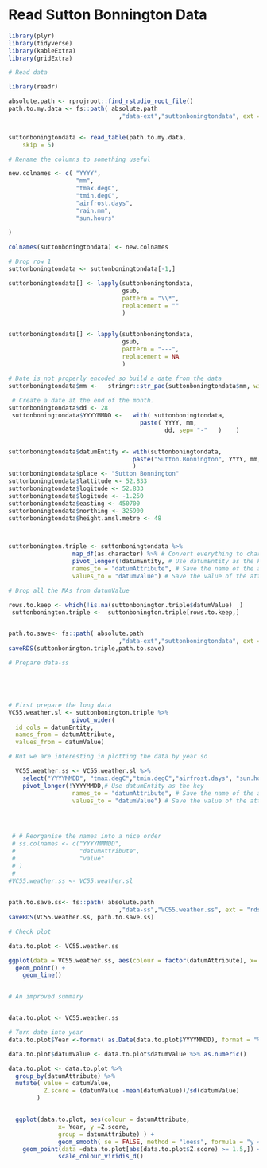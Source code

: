 

# Read Sutton Bonnington Data

```r

library(plyr)
library(tidyverse)
library(kableExtra)
library(gridExtra)

# Read data

library(readr)

absolute.path <- rprojroot::find_rstudio_root_file()
path.to.my.data <- fs::path( absolute.path
                               ,"data-ext","suttonboningtondata", ext = "txt")


suttonboningtondata <- read_table(path.to.my.data, 
    skip = 5)

# Rename the columns to something useful

new.colnames <- c( "YYYY",
                   "mm",
                   "tmax.degC",
                   "tmin.degC",
                   "airfrost.days",
                   "rain.mm",
                   "sun.hours"
  
)

colnames(suttonboningtondata) <- new.colnames

# Drop row 1
suttonboningtondata <- suttonboningtondata[-1,] 

suttonboningtondata[] <- lapply(suttonboningtondata, 
                                gsub,
                                pattern = "\\*",
                                replacement = ""
                                )


suttonboningtondata[] <- lapply(suttonboningtondata, 
                                gsub,
                                pattern = "---",
                                replacement = NA
                                )

# Date is not properly encoded so build a date from the data
suttonboningtondata$mm <-   stringr::str_pad(suttonboningtondata$mm, width = 2, pad = "0")
 
 # Create a date at the end of the month.
suttonboningtondata$dd <- 28
 suttonboningtondata$YYYYMMDD <-   with( suttonboningtondata, 
                                     paste( YYYY, mm, 
                                            dd, sep= "-"   )    )  


suttonboningtondata$datumEntity <- with(suttonboningtondata,
                                   paste("Sutton.Bonnington", YYYY, mm, sep = ":" )
                                   ) 
suttonboningtondata$place <- "Sutton Bonnington"
suttonboningtondata$lattitude <- 52.833
suttonboningtondata$logitude <- 52.833
suttonboningtondata$logitude <- -1.250
suttonboningtondata$easting <- 450700
suttonboningtondata$northing <- 325900
suttonboningtondata$height.amsl.metre <- 48



suttonbonington.triple <- suttonboningtondata %>% 
                  map_df(as.character) %>% # Convert everything to character
                  pivot_longer(!datumEntity, # Use datumEntity as the key
                  names_to = "datumAttribute", # Save the name of the attribute
                  values_to = "datumValue") # Save the value of the attribute

# Drop all the NAs from datumValue

rows.to.keep <- which(!is.na(suttonbonington.triple$datumValue)  )
 suttonbonington.triple <-  suttonbonington.triple[rows.to.keep,]


path.to.save<- fs::path( absolute.path
                               ,"data-ext","suttonboningtondata", ext = "rds")
saveRDS(suttonbonington.triple,path.to.save)


```


```r

# Prepare data-ss





# First prepare the long data
VC55.weather.sl <- suttonbonington.triple %>%
                  pivot_wider(
  id_cols = datumEntity,
  names_from = datumAttribute,
  values_from = datumValue)

# But we are interesting in plotting the data by year so

  VC55.weather.ss <- VC55.weather.sl %>% 
    select("YYYYMMDD", "tmax.degC","tmin.degC","airfrost.days", "sun.hours" ,"rain.mm") %>%
    pivot_longer(!YYYYMMDD,# Use datumEntity as the key
                  names_to = "datumAttribute", # Save the name of the attribute
                  values_to = "datumValue") # Save the value of the attribute



 
 # # Reorganise the names into a nice order
 # ss.colnames <- c("YYYYMMMDD",
 #                  "datumAttribute",
 #                  "value"
 # )
 # 
#VC55.weather.ss <- VC55.weather.sl

 
path.to.save.ss<- fs::path( absolute.path
                               ,"data-ss","VC55.weather.ss", ext = "rds")
saveRDS(VC55.weather.ss, path.to.save.ss)

```

```r

# Check plot

data.to.plot <- VC55.weather.ss

ggplot(data = VC55.weather.ss, aes(colour = factor(datumAttribute), x= YYYYMMDD, y =datumValue, group = datumAttribute) ) + 
  geom_point() +
    geom_line()



```

```r

# An improved summary


data.to.plot <- VC55.weather.ss

# Turn date into year
data.to.plot$Year <-format( as.Date(data.to.plot$YYYYMMDD), format = "%Y") %>% as.numeric()

data.to.plot$datumValue <- data.to.plot$datumValue %>% as.numeric()

data.to.plot <- data.to.plot %>% 
  group_by(datumAttribute) %>% 
  mutate( value = datumValue,
          Z.score = (datumValue -mean(datumValue))/sd(datumValue)
        )


  ggplot(data.to.plot, aes(colour = datumAttribute, 
              x= Year, y =Z.score, 
              group = datumAttribute) ) + 
              geom_smooth( se = FALSE, method = "loess", formula = "y ~ x") + 
    geom_point(data =data.to.plot[abs(data.to.plot$Z.score) >= 1.5,]) +
              scale_colour_viridis_d() 


  

```

